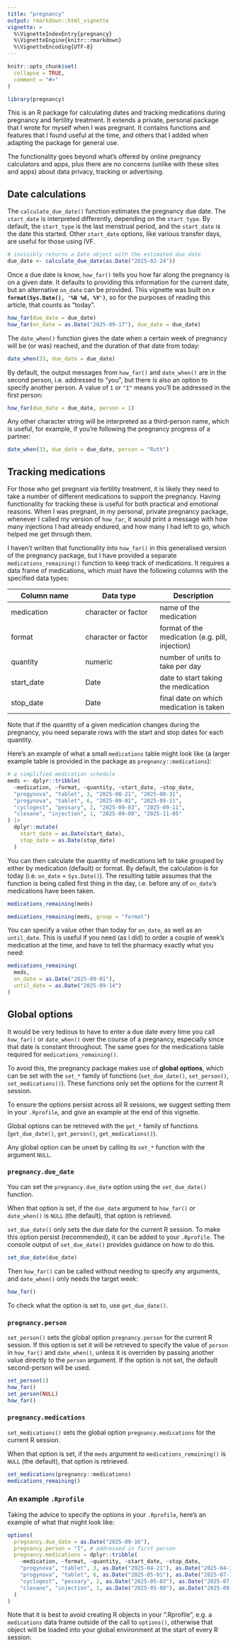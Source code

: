 ```yaml
---
title: "pregnancy"
output: rmarkdown::html_vignette
vignette: >
  %\VignetteIndexEntry{pregnancy}
  %\VignetteEngine{knitr::rmarkdown}
  %\VignetteEncoding{UTF-8}
---
```


```r
knitr::opts_chunk$set(
  collapse = TRUE,
  comment = "#>"
)
```

```r
library(pregnancy)
```

This is an R package for calculating dates and tracking medications during pregnancy and fertility treatment. It extends a private, personal package that I wrote for myself when I was pregnant. It contains functions and features that I found useful at the time, and others that I added when adapting the package for general use.

The functionality goes beyond what's offered by online pregnancy calculators and apps, plus there are no concerns (unlike with these sites and apps) about data privacy, tracking or advertising.

## Date calculations

The `calculate_due_date()` function estimates the pregnancy due date. The `start_date` is interpreted differently, depending on the `start_type`. By default, the `start_type` is the last menstrual period, and the `start_date` is the date this started. Other `start_date` options, like various transfer days, are useful for those using IVF.

```r
# invisibly returns a Date object with the estimated due date
due_date <- calculate_due_date(as.Date("2025-02-24"))
```

Once a due date is know, `how_far()` tells you how far along the pregnancy is on a given date. It defaults to providing this information for the current date, but an alternative `on_date` can be provided. This vignette was built on **`r format(Sys.Date(), '%B %d, %Y')`**, so for the purposes of reading this article, that counts as "today".

```r
how_far(due_date = due_date)
how_far(on_date = as.Date("2025-09-17"), due_date = due_date)
```

The `date_when()` function gives the date when a certain week of pregnancy will be (or was) reached, and the duration of that date from today:

```r
date_when(33, due_date = due_date)
```

By default, the output messages from `how_far()` and `date_when()` are in the second person, i.e. addressed to "you", but there is also an option to specify another person. A value of `1` or `"I"` means you'll be addressed in the first person:

```r
how_far(due_date = due_date, person = 1)
```

Any other character string will be interpreted as a third-person name, which is useful, for example, if you're following the pregnancy progress of a partner:

```r
date_when(33, due_date = due_date, person = "Ruth")
```

## Tracking medications

For those who get pregnant via fertility treatment, it is likely they need to take a number of different medications to support the pregnancy. Having functionality for tracking these is useful for both practical and emotional reasons. When I was pregnant, in my personal, private pregnancy package, whenever I called my version of `how_far`, it would print a message with how many injections I had already endured, and how many I had left to go, which helped me get through them.

I haven't written that functionality into `how_far()` in this generalised version of the pregnancy package, but I have provided a separate `medications_remaining()` function to keep track of medications. It requires a data frame of medications, which must have the following columns with the specified data types:

| Column name | Data type | Description |
|----|----|----|
| medication | character or factor | name of the medication |
| format | character or factor | format of the medication (e.g. pill, injection) |
| quantity | numeric | number of units to take per day |
| start_date | Date | date to start taking the medication |
| stop_date | Date | final date on which medication is taken |

Note that if the quantity of a given medication changes during the pregnancy, 
you need separate rows with the start and stop dates for each quantity.

Here's an example of what a small `medications` table might look like 
(a larger example table is provided in the package as `pregnancy::medications`):

```r
# a simplified medication schedule
meds <- dplyr::tribble(
  ~medication, ~format, ~quantity, ~start_date, ~stop_date,
  "progynova", "tablet", 3, "2025-08-21", "2025-08-31",
  "progynova", "tablet", 6, "2025-09-01", "2025-09-11",
  "cyclogest", "pessary", 2, "2025-09-03", "2025-09-11",
  "clexane", "injection", 1, "2025-09-08", "2025-11-05"
) |>
  dplyr::mutate(
    start_date = as.Date(start_date),
    stop_date = as.Date(stop_date)
  )
```

You can then calculate the quantity of medications left to take grouped by either by medication (default) or format. By default, the calculation is for today (i.e. `on_date` = `Sys.Date()`). The resulting table assumes that the function is being called first thing in the day, i.e. before any of `on_date`'s medications have been taken. 

```r
medications_remaining(meds)
```

```r
medications_remaining(meds, group = "format")
```

You can specify a value other than today for `on_date`, as well as an `until_date`.
This is useful if you need (as I did) to order a couple of week's medication at the time,
and have to tell the pharmacy exactly what you need:

```r
medications_remaining(
  meds,
  on_date = as.Date("2025-09-01"),
  until_date = as.Date("2025-09-14")
)
```

## Global options

It would be very tedious to have to enter a due date every time you call `how_far()` or `date_when()` over the course of a pregnancy, especially since that date is constant throughout. The same goes for the medications table required for `medications_remaining()`.

To avoid this, the pregnancy package makes use of **global options**, which can be set with the `set_*` family of functions (`set_due_date()`, `set_person()`, `set_medications()`). 
These functions only set the options for the current R session. 

To ensure the options persist across all R sessions, we suggest setting them in your `.Rprofile`, and give an example at the end of this vignette.

Global options can be retrieved with the `get_*` family of functions (`get_due_date()`, `get_person()`, `get_medications()`).

Any global option can be unset by calling its `set_*` function with the argument `NULL`.

### `pregnancy.due_date`

You can set the `pregnancy.due_date` option using the `set_due_date()` function.

When that option is set, if the `due_date` argument to `how_far()` or `date_when()` is `NULL` (the default), that option is retrieved.

`set_due_date()` only sets the due date for the current R session. To make this option persist (recommended), it can be added to your `.Rprofile`. The console output of `set_due_date()` provides guidance on how to do this.

```r
set_due_date(due_date)
```

Then `how_far()` can be called without needing to specify any arguments, and `date_when()` only needs the target week:

```r
how_far()
```

To check what the option is set to, use `get_due_date()`.

### `pregnancy.person`

`set_person()` sets the global option `pregnancy.person` for the current R session. 
If this option is set it will be retrieved to specify the value of `person` in `how_far()` and `date_when()`, 
unless it is overriden by passing another value directly to the `person` argument. If the option is not set, the default second-person will be used.

```r
set_person(1)
how_far()
set_person(NULL)
how_far()
```

### `pregnancy.medications`

`set_medications()` sets the global option `pregnancy.medications` for the current R session. 

When that option is set, if the `meds` argument to `medications_remaining()` is `NULL` (the default), that option is retrieved.

```r
set_medications(pregnancy::medications)
medications_remaining()
```

### An example `.Rprofile`

Taking the advice to specify the options in your `.Rprofile`, here's an example of what that might look like:

``` r
options(
  pregnancy.due_date = as.Date("2025-09-16"),
  pregnancy.person = "I", # addressed in first person
  pregnancy.medications = dplyr::tribble(
    ~medication, ~format, ~quantity, ~start_date, ~stop_date,
    "progynova", "tablet", 3, as.Date("2025-04-21"), as.Date("2025-04-30"),
    "progynova", "tablet", 6, as.Date("2025-05-01"), as.Date("2025-07-11"),
    "cyclogest", "pessary", 2, as.Date("2025-05-03"), as.Date("2025-07-11"),
    "clexane", "injection", 1, as.Date("2025-05-08"), as.Date("2025-09-05")
  )
)
```

Note that it is best to avoid creating R objects in your ".Rprofile", e.g. a `medications` data frame outside of the call to `options()`, otherwise that object will be loaded into your global environment at the start of every R session.
